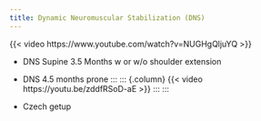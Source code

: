 ```yaml
---
title: Dynamic Neuromuscular Stabilization (DNS)
---
```



{{< video https://www.youtube.com/watch?v=NUGHgQljuYQ >}}


- DNS Supine 3.5 Months w or w/o shoulder extension
- DNS 4.5 months prone
:::
::: {.column}
{{< video https://youtu.be/zddfRSoD-aE >}}
:::
:::


- Czech getup